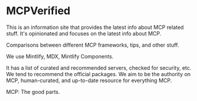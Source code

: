 # MCPVerified

This is an information site that provides the latest info about MCP related stuff.
It's opinionated and focuses on the latest info about MCP.

Comparisons between different MCP frameworks, tips, and other stuff.

We use Mintlify, MDX, Mintlify Components.

It has a list of curated and recommended servers, checked for security, etc. We tend to recommend the official packages.
We aim to be the authority on MCP, human-curated, and up-to-date resource for everything MCP.

MCP: The good parts.
